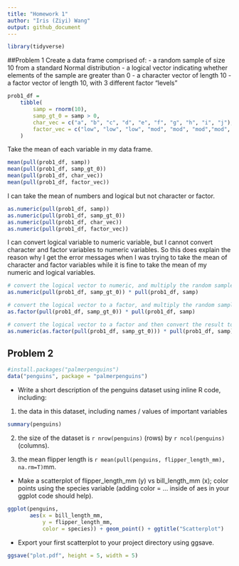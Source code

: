 ```yaml
---
title: "Homework 1"
author: "Iris (Ziyi) Wang"
output: github_document
---
```


```r
library(tidyverse)
```

##Problem 1
Create a data frame comprised of:
- a random sample of size 10 from a standard Normal distribution
- a logical vector indicating whether elements of the sample are greater than 0
- a character vector of length 10
- a factor vector of length 10, with 3 different factor “levels”

```r
prob1_df =
    tibble(
        samp = rnorm(10),
        samp_gt_0 = samp > 0,
        char_vec = c("a", "b", "c", "d", "e", "f", "g", "h", "i", "j"),
        factor_vec = c("low", "low", "low", "mod", "mod", "mod","mod", "high", "high", "high")
    )
```

Take the mean of each variable in my data frame.

```r
mean(pull(prob1_df, samp))
mean(pull(prob1_df, samp_gt_0))
mean(pull(prob1_df, char_vec))
mean(pull(prob1_df, factor_vec))
```

I can take the mean of numbers and logical but not character or factor. 

```r
as.numeric(pull(prob1_df, samp))
as.numeric(pull(prob1_df, samp_gt_0))
as.numeric(pull(prob1_df, char_vec))
as.numeric(pull(prob1_df, factor_vec))
```
I can convert logical variable to numeric variable, but I cannot convert character and factor variables to numeric variables. So this does explain the reason why I get the error messages when I was trying to take the mean of character and factor variables while it is fine to take the mean of my numeric and logical variables.

```r
# convert the logical vector to numeric, and multiply the random sample by the result
as.numeric(pull(prob1_df, samp_gt_0)) * pull(prob1_df, samp)

# convert the logical vector to a factor, and multiply the random sample by the result
as.factor(pull(prob1_df, samp_gt_0)) * pull(prob1_df, samp)

# convert the logical vector to a factor and then convert the result to numeric, and multiply the random sample by the result
as.numeric(as.factor(pull(prob1_df, samp_gt_0))) * pull(prob1_df, samp)
```

## Problem 2
```r
#install.packages("palmerpenguins")
data("penguins", package = "palmerpenguins")
```

- Write a short description of the penguins dataset using inline R code, including:
1. the data in this dataset, including names / values of important variables
```r
summary(penguins)
```

2. the size of the dataset is  `r nrow(penguins)` (rows) by `r ncol(penguins)` (columns).

3. the mean flipper length is `r mean(pull(penguins, flipper_length_mm), na.rm=T)`mm.

- Make a scatterplot of flipper_length_mm (y) vs bill_length_mm (x); color points using the species variable (adding color = ... inside of aes in your ggplot code should help).
```r
ggplot(penguins, 
       aes(x = bill_length_mm, 
           y = flipper_length_mm, 
           color = species)) + geom_point() + ggtitle("Scatterplot")
```

- Export your first scatterplot to your project directory using ggsave.
```r
ggsave("plot.pdf", height = 5, width = 5)
```